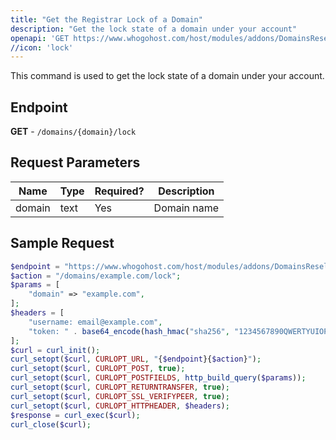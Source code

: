 ```yaml
---
title: "Get the Registrar Lock of a Domain"
description: "Get the lock state of a domain under your account"
openapi: 'GET https://www.whogohost.com/host/modules/addons/DomainsReseller/api/index.php'
//icon: 'lock'
---
```

This command is used to get the lock state of a domain under your account.

## Endpoint
**GET** - `/domains/{domain}/lock`

## Request Parameters

| Name   | Type | Required? | Description  |
|--------|------|-----------|--------------|
| domain | text | Yes       | Domain name  |

## Sample Request

```php
$endpoint = "https://www.whogohost.com/host/modules/addons/DomainsReseller/api/index.php";
$action = "/domains/example.com/lock";
$params = [
    "domain" => "example.com",
];
$headers = [
    "username: email@example.com",
    "token: " . base64_encode(hash_hmac("sha256", "1234567890QWERTYUIOPASDFGHJKLZXCVBNM", "email@example.com:" . gmdate("y-m-d H")))
];
$curl = curl_init();
curl_setopt($curl, CURLOPT_URL, "{$endpoint}{$action}");
curl_setopt($curl, CURLOPT_POST, true);
curl_setopt($curl, CURLOPT_POSTFIELDS, http_build_query($params));
curl_setopt($curl, CURLOPT_RETURNTRANSFER, true);
curl_setopt($curl, CURLOPT_SSL_VERIFYPEER, true);
curl_setopt($curl, CURLOPT_HTTPHEADER, $headers);
$response = curl_exec($curl);
curl_close($curl);
